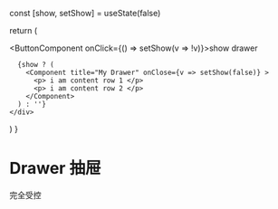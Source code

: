 
  const [show, setShow] = useState(false)

  return (
    <div>
      <ButtonComponent onClick={() => setShow(v => !v)}>show drawer</ButtonComponent>
      
      {show ? (
        <Component title="My Drawer" onClose={v => setShow(false)} >
          <p> i am content row 1 </p>
          <p> i am content row 2 </p>
        </Component>
      ) : ''}
    </div>
  )
}

# Drawer 抽屉

完全受控

<Box></Box>